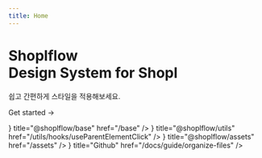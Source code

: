 ```yaml
---
title: Home
---
```





<div className="home-content">
    <div className="content-container">
        <h1 className="headline">Shoplflow <br className='sm:block hidden'/>Design System for Shopl</h1>
        <p className="subtitle">
            쉽고 간편하게 스타일을 적용해보세요.
        </p>
        <p className="subtitle">
            <Link className={styles.cta} href="/base">Get started <span>→</span></Link>
        </p>
        <Cards>
            <Card
                icon={<ArrowRightIcon />}
                title="@shoplflow/base"
                href="/base"
            />
            <Card
                icon={<ArrowRightIcon />}
                title="@shoplflow/utils"
                href="/utils/hooks/useParentElementClick"
            />
            <Card
                icon={<ArrowRightIcon />}
                title="@shoplflow/assets"
                href="/assets"
            />
            <Card
                icon={<GitHubIcon />}
                title="Github"
                href="/docs/guide/organize-files"
            />
        </Cards>
    </div>
    <style jsx>{`
    .content-container {
      display: flex;
        flex-direction: column;
        gap: 2rem;
      max-width: 90rem;
      padding-left: max(env(safe-area-inset-left),1.5rem);
      padding-right: max(env(safe-area-inset-right),1.5rem);
      margin: 0 auto;
    }
    .features-container {
      margin: 8rem 0 0;
      padding: 4rem 0;
      background-color: #f3f4f6;
      border-bottom: 1px solid #e5e7eb;
    }
    .features-container .content-container {
      margin-top: -8rem;
    }
    :global(.dark) .features-container {
      background-color: #000;
      border-bottom: 1px solid rgb(38,38,38);
    }
    :global(.dark) .headline {
      background-image: linear-gradient(146deg,#fff, var(--primary400));
    }
    .headline {
      display: inline-flex;
      font-size: 3.125rem;
      font-size: min(4.375rem, max(8vw, 2.5rem));
      font-weight: 700;
      font-feature-settings: initial;
      letter-spacing: -.12rem;
      margin-left: -0.2rem;
      margin-top: 3.4rem;
      line-height: 1.1;
      background-image: linear-gradient(146deg, #cdd4d8, var(--primary400));
      -webkit-background-clip: text;
      -webkit-text-fill-color: transparent;
      background-clip: text;
    }
    .subtitle {
      font-size: 1.3rem;
      font-size: min(1.3rem, max(3.5vw, 1.2rem));
      font-feature-settings: initial;
      line-height: 1.6;
    }
`}</style>

</div>


